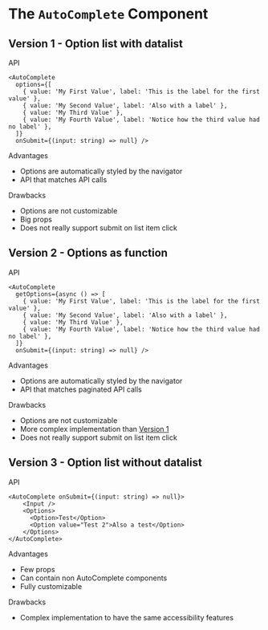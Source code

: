 

<Meta title="Components/AutoComplete/Study" />

# The <code>AutoComplete</code> Component

## Version 1 - Option list with datalist

<TryBadge kind="components-autocomplete-v1-option-list-with-datalist" story="default" />

<div className="subheading">API</div>

```tsx
<AutoComplete
  options={[
    { value: 'My First Value', label: 'This is the label for the first value' },
    { value: 'My Second Value', label: 'Also with a label' },
    { value: 'My Third Value' },
    { value: 'My Fourth Value', label: 'Notice how the third value had no label' },
  ]}
  onSubmit={(input: string) => null} />
```

<div className="subheading">Advantages</div>
<ul>
  <li>Options are automatically styled by the navigator</li>
  <li>API that matches API calls</li>
</ul>

<div className="subheading">Drawbacks</div>
<ul>
  <li>Options are not customizable</li>
  <li>Big props</li>
  <li>Does not really support submit on list item click</li>
</ul>

## Version 2 - Options as function

<TryBadge kind="components-autocomplete-v2-options-as-function" story="default" />

<div className="subheading">API</div>

```tsx
<AutoComplete
  getOptions={async () => [
    { value: 'My First Value', label: 'This is the label for the first value' },
    { value: 'My Second Value', label: 'Also with a label' },
    { value: 'My Third Value' },
    { value: 'My Fourth Value', label: 'Notice how the third value had no label' },
  ]}
  onSubmit={(input: string) => null} />
```

<div className="subheading">Advantages</div>
<ul>
  <li>Options are automatically styled by the navigator</li>
  <li>API that matches paginated API calls</li>
</ul>

<div className="subheading">Drawbacks</div>
<ul>
  <li>Options are not customizable</li>
  <li>More complex implementation than <a href="#version-1---option-list-with-datalist">Version 1</a></li>
  <li>Does not really support submit on list item click</li>
</ul>

## Version 3 - Option list without datalist

<TryBadge kind="components-autocomplete-v3-⭐-option-list-without-datalist" story="default" />

<div className="subheading">API</div>

```tsx
<AutoComplete onSubmit={(input: string) => null}>
    <Input />
    <Options>
      <Option>Test</Option>
      <Option value="Test 2">Also a test</Option>
    </Options>
</AutoComplete>
```

<div className="subheading">Advantages</div>
<ul>
  <li>Few props</li>
  <li>Can contain non AutoComplete components</li>
  <li>Fully customizable</li>
</ul>

<div className="subheading">Drawbacks</div>
<ul>
  <li>Complex implementation to have the same accessibility features</li>
</ul>
